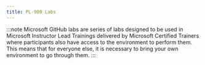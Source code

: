 ---
title: PL-900 Labs
---

<Tabs>
  <TabItem label="Microsoft Learn">

<Tabs>
<CardGrid>
  <LinkCard title="Create and modify tables and columns by using conversations" href="https://learn.microsoft.com/training/modules/describe-microsoft-dataverse/5-create-modify-tables-columns-use-conversations?WT.mc_id=studentamb_165290" />
  <LinkCard title="Create a Power Page site" href="https://learn.microsoft.com/training/modules/create-microsoft-power-pages-site/8-create-power-pages-site?WT.mc_id=studentamb_165290" />
  <LinkCard title="Create a cloud flow using Copilot" href="https://learn.microsoft.com/training/modules/build-microsoft-power-automate-flow/4-create-cloud-flow-copilot?WT.mc_id=studentamb_165290" />
  <LinkCard title="Create a model-driven app" href="https://learn.microsoft.com/training/modules/build-model-driven-app/6-create-model-driven-app?WT.mc_id=studentamb_165290" />
  <LinkCard title="Create a canvas app" href="https://learn.microsoft.com/training/modules/build-canvas-app/7-create-canvas-app?WT.mc_id=studentamb_165290" />
</CardGrid>
</Tabs>

  </TabItem>

  <TabItem label="Microsoft GitHub">

:::note 
Microsoft GitHub labs are series of labs designed to be used in Microsoft Instructor Lead Trainings delivered by Microsoft Certified Trainers where participants also have access to the environment to perform them. This means that for everyone else, it is necessary to bring your own environment to go through them. 
:::

<CardGrid>
  <LinkCard title="Validate lab environment" href="https://microsoftlearning.github.io/PL-900-Microsoft-Power-Platform-Fundamentals/Instructions/Labs/LAB%5BPL-900%5DL0_Validate_lab_environment.html" />
  <LinkCard title="Create a solution" href="https://microsoftlearning.github.io/PL-900-Microsoft-Power-Platform-Fundamentals/Instructions/Labs/LAB%5BPL-900%5DLab1_Create_solution.html" />
  <LinkCard title="Create a data model" href="https://microsoftlearning.github.io/PL-900-Microsoft-Power-Platform-Fundamentals/Instructions/Labs/LAB%5BPL-900%5DLab2_Data_Model.html" />
  <LinkCard title="Create a Power Pages site" href="https://microsoftlearning.github.io/PL-900-Microsoft-Power-Platform-Fundamentals/Instructions/Labs/LAB%5BPL-900%5DLab3_Create_site.html" />
  <LinkCard title="Create a canvas app" href="https://microsoftlearning.github.io/PL-900-Microsoft-Power-Platform-Fundamentals/Instructions/Labs/LAB%5BPL-900%5DLab4_Canvas_App.html" />
  <LinkCard title="Create a model-driven app" href="https://microsoftlearning.github.io/PL-900-Microsoft-Power-Platform-Fundamentals/Instructions/Labs/LAB%5BPL-900%5DLab5_Model_driven_App.html" />
  <LinkCard title="Create a Power Automate flow" href="https://microsoftlearning.github.io/PL-900-Microsoft-Power-Platform-Fundamentals/Instructions/Labs/LAB%5BPL-900%5DLab6_Create_flow.html" />
</CardGrid>

  </TabItem>
</Tabs>
